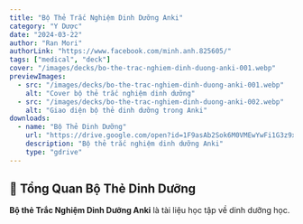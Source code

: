 ```yaml
---
title: "Bộ Thẻ Trắc Nghiệm Dinh Dưỡng Anki"
category: "Y Dược"
date: "2024-03-22"
author: "Ran Mori"
authorLink: "https://www.facebook.com/minh.anh.825605/"
tags: ["medical", "deck"]
cover: "/images/decks/bo-the-trac-nghiem-dinh-duong-anki-001.webp"
previewImages:
  - src: "/images/decks/bo-the-trac-nghiem-dinh-duong-anki-001.webp"
    alt: "Cover bộ thẻ trắc nghiệm dinh dưỡng"
  - src: "/images/decks/bo-the-trac-nghiem-dinh-duong-anki-002.webp"
    alt: "Giao diện bộ thẻ dinh dưỡng trong Anki"
downloads:
  - name: "Bộ Thẻ Dinh Dưỡng"
    url: "https://drive.google.com/open?id=1F9asAb2Sok6M0VMEwYwFi1G3z9x6GOYu&usp=drive_fs"
    description: "Bộ thẻ trắc nghiệm dinh dưỡng Anki"
    type: "gdrive"
---
```


## 🎯 Tổng Quan Bộ Thẻ Dinh Dưỡng

**Bộ thẻ Trắc Nghiệm Dinh Dưỡng Anki** là tài liệu học tập về dinh dưỡng học.